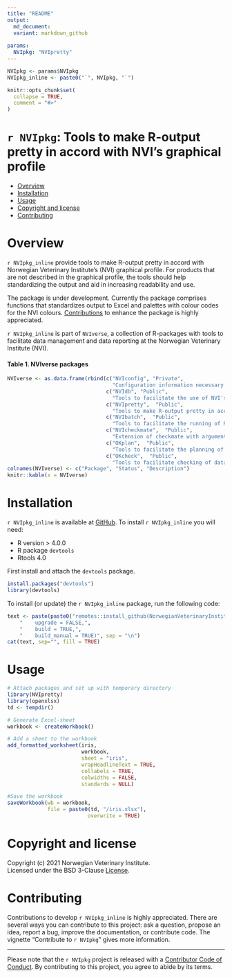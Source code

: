 ```yaml
--- 
title: "README"
output: 
  md_document:
  variant: markdown_github
  
params:
  NVIpkg: "NVIpretty"
---
```


```r
NVIpkg <- params$NVIpkg
NVIpkg_inline <- paste0("`", NVIpkg, "`")

knitr::opts_chunk$set(
  collapse = TRUE,
  comment = "#>"
)
```

`r NVIpkg`: Tools to make R-output pretty in accord with NVI's graphical profile
================

<!-- README.md is generated from README.Rmd. Please edit that file -->

  - [Overview](#overview)
  - [Installation](#installation)
  - [Usage](#usage)
  - [Copyright and license](#copyright-and-license)
  - [Contributing](#contributing)

# Overview
`r NVIpkg_inline` provide tools to make R-output pretty in accord with Norwegian Veterinary Institute's (NVI) graphical profile. For products that are not described in the graphical profile, the tools should help standardizing the output and aid in increasing readability and use.  

The package is under development. Currently the package comprises functions that standardizes output to Excel and palettes with colour codes for the NVI colours. [Contributions](#contributing) to enhance the package is highly appreciated.  

`r NVIpkg_inline` is part of `NVIverse`, a collection of R-packages with tools to facilitate data management and data reporting at the Norwegian Veterinary Institute (NVI).  

####  Table 1. NVIverse packages
```r
NVIverse <- as.data.frame(rbind(c("NVIconfig", "Private",
                                  "Configuration information necessary for some NVIverse functions"),
                                c("NVIdb", "Public",
                                  "Tools to facilitate the use of NVI's databases"),
                                c("NVIpretty",  "Public",
                                  "Tools to make R-output pretty in accord with NVI's graphical profile"),
                                c("NVIbatch",  "Public",
                                  "Tools to facilitate the running of R-scripts in batch mode at NVI"),
                                c("NVIcheckmate",  "Public",
                                  "Extension of checkmate with argument checking adapted for NVIverse"),
                                c("OKplan",  "Public",
                                  "Tools to facilitate the planning of surveillance programmes for the NFSA"),
                                c("OKcheck",  "Public",
                                  "Tools to facilitate checking of data from national surveillance programmes")))
colnames(NVIverse) <- c("Package", "Status", "Description")
knitr::kable(x = NVIverse)
```

# Installation
`r NVIpkg_inline`  is available at [GitHub](https://github.com/NorwegianVeterinaryInstitute). 
To install `r NVIpkg_inline` you will need:

- R version > 4.0.0
- R package `devtools`
- Rtools 4.0

First install and attach the `devtools` package.  

``` r
install.packages("devtools")
library(devtools)
```

To install (or update) the `r NVIpkg_inline` package, run the following code:

``` r
text <- paste(paste0("remotes::install_github(NorwegianVeterinaryInstitute/", NVIpkg, ")"), 
	"    upgrade = FALSE,", 
	"    build = TRUE,",
	"    build_manual = TRUE)", sep = "\n")
cat(text, sep="", fill = TRUE)
```

# Usage

``` r
# Attach packages and set up with temporary directory
library(NVIpretty)
library(openxlsx)
td <- tempdir()

# Generate Excel-sheet
workbook <- createWorkbook()

# Add a sheet to the workbook
add_formatted_worksheet(iris,
                        workbook,
                        sheet = "iris",
                        wrapHeadlineText = TRUE,
                        collabels = TRUE,
                        colwidths = FALSE,
                        standards = NULL)

#Save the workbook
saveWorkbook(wb = workbook,
             file = paste0(td, "/iris.xlsx"),
                          overwrite = TRUE)
```


# Copyright and license

Copyright (c) 2021 Norwegian Veterinary Institute.  
Licensed under the BSD 3-Clause [License](`r  paste0("https://github.com/NorwegianVeterinaryInstitute/", NVIpkg, "/blob/main/LICENSE")` ).
  

# Contributing

Contributions to develop `r NVIpkg_inline` is highly appreciated. There are several 
ways you can contribute to this project: ask a question, propose an idea, report 
a bug, improve the documentation, or contribute code. The vignette 
"Contribute to `r NVIpkg`" gives more information.

-----

Please note that the `r NVIpkg` project is released with a [Contributor Code of Conduct](https://contributor-covenant.org/version/2/0/CODE_OF_CONDUCT.html). By 
contributing to this project, you agree to abide by its terms.
